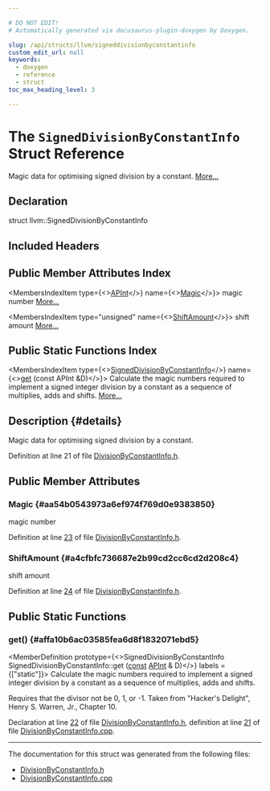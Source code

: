 ```yaml
---

# DO NOT EDIT!
# Automatically generated via docusaurus-plugin-doxygen by Doxygen.

slug: /api/structs/llvm/signeddivisionbyconstantinfo
custom_edit_url: null
keywords:
  - doxygen
  - reference
  - struct
toc_max_heading_level: 3

---
```





# The `SignedDivisionByConstantInfo` Struct Reference

<DoxygenPage pluginConfig={pluginConfig}>

Magic data for optimising signed division by a constant. <a href="#details">More...</a>

## Declaration

<CodeBlock>struct llvm::SignedDivisionByConstantInfo</CodeBlock>

## Included Headers

<IncludesList>
<IncludesListItem
  filePath="llvm/Support/DivisionByConstantInfo.h"
  permalink="/docs/api/files/include/include/llvm/include/llvm/support/divisionbyconstantinfo-h"
  isLocal="true" />
</IncludesList>

## Public Member Attributes Index

<MembersIndex>

<MembersIndexItem
  type={<><a href="/docs/api/classes/llvm/apint">APInt</a></>}
  name={<><a href="#aa54b0543973a6ef974f769d0e9383850">Magic</a></>}>
magic number <a href="#aa54b0543973a6ef974f769d0e9383850">More...</a>
</MembersIndexItem>

<MembersIndexItem
  type="unsigned"
  name={<><a href="#a4cfbfc736687e2b99cd2cc6cd2d208c4">ShiftAmount</a></>}>
shift amount <a href="#a4cfbfc736687e2b99cd2cc6cd2d208c4">More...</a>
</MembersIndexItem>

</MembersIndex>

## Public Static Functions Index

<MembersIndex>

<MembersIndexItem
  type={<><a href="/docs/api/structs/llvm/signeddivisionbyconstantinfo">SignedDivisionByConstantInfo</a></>}
  name={<><a href="#affa10b6ac03585fea6d8f1832071ebd5">get</a> (const APInt &amp;D)</>}>
Calculate the magic numbers required to implement a signed integer division by a constant as a sequence of multiplies, adds and shifts. <a href="#affa10b6ac03585fea6d8f1832071ebd5">More...</a>
</MembersIndexItem>

</MembersIndex>

## Description {#details}

Magic data for optimising signed division by a constant.

Definition at line 21 of file <a href="/docs/api/files/include/include/llvm/include/llvm/support/divisionbyconstantinfo-h">DivisionByConstantInfo.h</a>.

<SectionDefinition>

## Public Member Attributes

### Magic {#aa54b0543973a6ef974f769d0e9383850}

<MemberDefinition
  prototype="APInt llvm::SignedDivisionByConstantInfo::Magic">
magic number

Definition at line <a href="/docs/api/files/include/include/llvm/include/llvm/support/divisionbyconstantinfo-h/#l00023">23</a> of file <a href="/docs/api/files/include/include/llvm/include/llvm/support/divisionbyconstantinfo-h">DivisionByConstantInfo.h</a>.
</MemberDefinition>

### ShiftAmount {#a4cfbfc736687e2b99cd2cc6cd2d208c4}

<MemberDefinition
  prototype="unsigned llvm::SignedDivisionByConstantInfo::ShiftAmount">
shift amount

Definition at line <a href="/docs/api/files/include/include/llvm/include/llvm/support/divisionbyconstantinfo-h/#l00024">24</a> of file <a href="/docs/api/files/include/include/llvm/include/llvm/support/divisionbyconstantinfo-h">DivisionByConstantInfo.h</a>.
</MemberDefinition>

</SectionDefinition>

<SectionDefinition>

## Public Static Functions

### get() {#affa10b6ac03585fea6d8f1832071ebd5}

<MemberDefinition
  prototype={<>SignedDivisionByConstantInfo SignedDivisionByConstantInfo::get (<a href="/docs/api/files/lib/lib/target/lib/target/aarch64/aarch64promoteconstant-cpp/#a90f8350fecae261c25be85d38b451bff">const</a> <a href="/docs/api/classes/llvm/apint">APInt</a> &amp; D)</>}
  labels = {["static"]}>
Calculate the magic numbers required to implement a signed integer division by a constant as a sequence of multiplies, adds and shifts.

Requires that the divisor not be 0, 1, or -1. Taken from &quot;Hacker&#39;s Delight&quot;, Henry S. Warren, Jr., Chapter 10.

Declaration at line <a href="/docs/api/files/include/include/llvm/include/llvm/support/divisionbyconstantinfo-h/#l00022">22</a> of file <a href="/docs/api/files/include/include/llvm/include/llvm/support/divisionbyconstantinfo-h">DivisionByConstantInfo.h</a>, definition at line <a href="/docs/api/files/lib/lib/support/divisionbyconstantinfo-cpp/#l00021">21</a> of file <a href="/docs/api/files/lib/lib/support/divisionbyconstantinfo-cpp">DivisionByConstantInfo.cpp</a>.
</MemberDefinition>

</SectionDefinition>

<hr/>

The documentation for this struct was generated from the following files:

<ul>
<li><a href="/docs/api/files/include/include/llvm/include/llvm/support/divisionbyconstantinfo-h">DivisionByConstantInfo.h</a></li>
<li><a href="/docs/api/files/lib/lib/support/divisionbyconstantinfo-cpp">DivisionByConstantInfo.cpp</a></li>
</ul>

</DoxygenPage>
